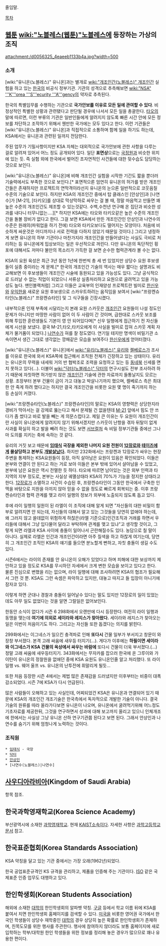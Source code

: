 줄임말. 

[[목차]]

== [[웹툰]] [[wiki:"노블레스(웹툰)"노블레스]]에 등장하는 가상의 조직 ==

attachment:/d0056325_4eaeeb1133b4a.jpg?width=500

=== 소개 ===
[wiki:"유니온(노블레스)" 유니온]과는 별개로 [[wiki:"개조인간(노블레스)" 개조인간]] 실험을 하고 있는 [[한국]]의 비공식 정부기관. 기관의 성격으로 추측해보면 [[wiki:"NSA" '''K'''orea '''S'''ecurity '''A'''gency]]의 약자로 추측된다.

한국의 특별임무를 수행하는 기관으로 '''국가안보를 이유로 모든 일에 관여할 수 있다'''. 비정상적인 특별한 상황과 관련됐다고 판단될 경우에 나서서 모든 일을 총괄한다. [[타오(노블레스)|타오]]의 말에 따르면, 이런 부류의 기관은 일반인들에게 알려지지 않도록 빠른 시간 안에 모든 정보를 차단하고 조작하기 위해서 웬만한 국가에는 모두 있다고 한다. 이런 기관들은 [wiki:"유니온(노블레스)" 유니온]과 직접적으로 소통하며 함께 일을 하기도 하는데, KSA에서는 유니온과 관련된 일까지 전담한다.

주된 업무가 기밀사항이지만 KSA 자체는 대외적으로 국가안보에 관한 사항을 다루는 걸로 알려져 있어서 어느 정도 공개되어 있다. 일단 '''표면상'''으로는 [[국가정보원|국정원]]과 비슷한 위치에 있는 듯. 즉 실험 외에 한국에서 벌어진 초자연적인 사건들에 대한 뒷수습도 담당하는 것으로 보인다.

[wiki:"유니온(노블레스)" 유니온]에 비해 개조인간 실험을 시작한 기간도 짧을 뿐더러 기술력에서도 부족한 것으로 보인다.[* 표면적으론 엄연히 유니온의 허가를 받은 개조인간들은 존재하지만 프로젝트의 연막격이라선지 유니온의 눈으론 일반적으로 코웃음칠 수준의 기술으로 보인다. 하지만 KSA의 개조인간 중에서 탑 클래스인 [안상인]과 [나연수]가 [M-21], [타키오]를 상대로 막상막하로 싸우는 걸 볼 때, 정말 마음먹고 만들면 꽤 높은 수준의 개조인간도 제조할 수 있는것같다. 수백,수천년 연구해 온 집단과 비슷한 성과를 내다니 터무니없는....][* 하지만 KSA에는 타오와 타키오같은 높은 수준의 개조인간을 돌볼 장비가 없다고 한다. 그걸 보면 KSA에서 만든 개조인간인 안상인과 나연수의 수준은 원래의(파워업을 하기 전에) 타오와 타키오보다도 떨어지는 모양이다. 처음에 비슷하게 싸운것은 어디까지나 서로 전력을 다하지 않았기 때문일 것이다.] 그리고 냉정하게 보면 유니온의 하부 기관이나 마찬가지라 개조인간을 만들어냈다는 사실도 극비로 처리하는 등 유니온에게 밉상보이는 일은 우선적으로 꺼린다. 다만 유니온의 독단적인 횡포에 대해서도 저마다 불만의 목소리가 가득한 걸 보면 순수한 협력관계라 볼 수는 없다.

KSA의 요원 육성은 최근 3년 동안 1년에 한번씩 총 세 번 있었지만 상당수 요원 후보생들이 실종 중이라는 게 문제.[* 한국의 개조인간 기술의 역사는 매우 짧다는 설명과도 비교해보면 이 후보생들이 개조인간 시술에 동원되고 있을 가능성도 있다. 그냥 공식적으로 드러날 수 없는 직업이 되었으니 서류상 실종처리하고 요원으로 굴려먹고 있을 가능성도 높다. 맨인블랙처럼] 그리고 이들은 교육부의 인재양성 프로젝트란 빌미로 [[한신우]]와 [[우익한]]을 새로운 요원 후보생으로 스카우트하려는 움직임을 보여서 [wiki:"프랑켄슈타인(노블레스)" 프랑켄슈타인] 및 그 식구들을 긴장시켰다.

내부적으론 인재 부족에 시달리는지 본래 요원 스카웃은 [[개조인간(노블레스)|개조인간]] 요원들이 나설 정도인 문제가 아니지만 마땅한 사람이 없어 이 두 사람이 간 것이며, 급한대로 스카웃 보조를 위해 투입한 훈련생들도 기본이 영 안 되어있다며[* 신우 일행에게 접근하기 전 자신들에게 시선을 보냈다. 결국 M-21,타오,타키오에게 이 사실을 빌미로 잡혀 스카웃 계획 자체가 물거품이 되었다.] [[나연수]]가 혀를 찰 정도였다. 연기일 테지만 명색이 비밀기관 소속이면서 생긴 그대로 생각없는 깡패같은 모습을 보여주다 [[한신우]]에게 얻어터졌다.

[wiki:"유니온(노블레스)" 유니온]에서 [[wiki:"유리(노블레스)" 유리]]와 [[켈베로스(노블레스)|켈베로스]]가 조사를 이유로 한국에 와서 KSA쪽에 접근해서 조직원 전체가 긴장하고 있는 상태이다. 유리는 유니온의 무력을 내세워 거의 반 협박조로 조력을 요청하고 있는 등 [[동네북]] 신세를 면치 못하고 있다(…). 더불어 [[wiki:"닥터(노블레스)" 닥터]]의 연구시설도 전부 조사하려 하기 때문에 자칫하면 허가받지 않은 [[개조인간]] 기술에 관한 자료까지 들통날지도 모르는 상황. 초장부터 본부 건물이 금이 가고 대놓고 박살나기까지 했으며, 켈베로스 측은 최대한 안 죽게 하려 했다고는 하지만 결국 개조인간을 비롯한 요원 몇 명이 죽기까지 하는 등 손실이 커졌다. 

[wiki:"프랑켄슈타인(노블레스)" 프랑켄슈타인]의 말로는 KSA의 영향력은 상당한지라 경비가 막아서는 걸 강제로 뚫는다고 해서 문제될 건 없을텐데 [[M-21]] 앞에서 힘도 안 쓰다가 좀 썼다고 바로 발을 빼는 게 의문스럽다고. 제일 큰 이유는 두 요원이 개조인간이란 사실이 유니온에게 알려지지 않기 위해서겠지만 스카웃이 난항을 겪자 뒤탈이 없게 사과를 확실히 하고 발을 빼려 하는 것도 보면 [[서브컬처]] 속 비밀 정부기관들 중에선 그나마 도의를 지키는 축에 속하는 것 같다. 

유리의 거짓 보고 때문에 '''[[임태식]] 국장을 제외한 나머지 요원 전원이 [[12장로]]와 [[테이즈]]에게 몰살당하고 본부도 [[개발살]]났다.''' 하지만 232화에서는 프랑켄과 12장로가 싸우는 현장 주변을 통제하는 KSA요원들이 등장, 아직 살아남은 요원이 있음은 확인되었다. 이들은 본부와 연결이 안 된다고 하는 거로 보아 이들은 본부 밖에 있어서 살아남을 수 있었고, 본부에 남은 요원은 역시 전멸한 듯 하다. 타오에 따르면 남아있는 것은 외부 인력과 타 지역의 지부 정도로, 본부는 사실상 궤멸상태라 KSA의 70%가 기능을 정지한 상태라고 한다. [[12장로]]가 소멸하고 사건이 수습된 후, 프랑켄슈타인이 그동안 한국에서 구축한 인맥을 바탕으로 지원을 아끼지 않아 믿을 수 없을 정도로 빠르게 회복되는 중. 이후 프랑켄슈타인과 협력 관계를 맺고 라이 일행의 정보가 외부에 노출되지 않도록 돕고 있다.

후에 라이 일행의 일원이 된 라엘이 이 조직에 대해 알게 되면 "자신들의 대한 비밀이 함부로 알려지면 안 되는데, 자신들의 대해서 알고 있는 그것들을 당연히 없애야 하는데, 왜 그러지 않고 쓸데없이 위험하게 하찮은(라엘 기준으로)인간조직과 거래를 하면서 우리들에 대해서 그냥 입다물어 달라고 부탁하며 관계를 맺고 있냐"고 생각할 것이고, 그렇게 되면 라엘과 KSA 사이에 충돌이 일어나서 곤란해질수도 있다. 농담으로 칠 말이 아니다. 실제로 라엘은 인간과 개조인간이라면 아주 질색을 하고 하찮게 여기는데, 당연히 그 개조인간 조직인 KSA의 얘기를 들으면 분노할게 뻔하고, 자칫 충돌이 생길 수도 있다. 

시즌6에서는 라이의 존재를 안 유니온이 오해가 있었다고 하며 피해에 대한 보상까지 제안하고 있을 정도로 KSA를 무시하던 자세에서 크게 변한 모습을 보이고 있다고 한다. 물론 진심으로 변했을 리는 없으며, 라이 일행에 대해 조사하려면 KSA의 협조가 필요해서 그런 것 뿐. KSA도 그런 속셈은 파악하고 있지만, 대놓고 따지고 들 입장이 아니기에 잠자코 있다.

이렇게 하면 군대나 경찰과 충돌이 일어날수 있다는 말도 있지만 12장로의 일이 있었는데도 아무 일도 없었다는 것을 알면 그럴일은 없어보인다.

한동안 소식이 없다가 시즌 6 298화에서 오랜만에 다시 등장한다. 여전히 라이 일행과 동맹을 맺는데 '''여기에 의외로 세이라와 레지스가 찾아왔다.''' 세이라와 레지스가 찾아오는 일은 이번이 처음이기도 하다. 그리고는 자신들 또한 돕겠다는 의지를 밝힌다. 

299화에서는 이그네스가 일으킨 충격파로 인해 '''또다시''' 건물 일부가 부서지고 창문이 와장창 부서졌다. 본격 고래 싸움에 새우등 터지기(...). 게다가 이후에는 '''하필이면 세이라와 이그네스가 KSA 건물의 옥상에서 싸우는 바람에''' 또다시 건물이 더욱 부서졌다.(...) 정말 고래 싸움에 새우등터지기. 343화에서는 무자카를 잡으러 한국에 온 그루이와 가이탄이 유니온의 정찰원을 없애던 중에 KSA 요원도 유니온인줄 알고 처리했다. 또 라이 일행 vs. 웨어 울프 vs. 유니온의 난투전에 휘말리게 될듯...

또한 처음 등장한 시즌 4에서는 제법 많은 존재감을 드러냈지만 이후부터는 비중이 대폭 감소되었다. 시즌 7에 KSA가 다시 언급된다. 

많은 사람들이 오해하고 있는 사실인데, 어찌되었건 KSA은 유니온과 연결되어 있기 때문에 KSA의 개조인간 개조기술은 한국측에서 독자적으로 개발한 기술이 아니다. 결국 기술의 원류를 따라 올라가다보면 유니온이 나오며, 유니온에서 굴려먹기위해 어느정도 기초자료를 제공한뒤, 그것을 연구하면서 성과에 대해 보고까지 올리고 있으니 인체개조에 한에서는 사실상 그냥 유니온 산하 연구기관쯤 된다고 보면 된다. 그래서 안상인과 나연수를 숨기기 위해 엄청나게 노력하는 것이다.


=== 조직원 ===
 * [[임태식]] - 국장
 * [[닥터(노블레스)|닥터]]
 * [[안상인]]
 * [나연수(노블레스)|나연수]




== [[사우디아라비아]](Kingdom of Saudi Arabia) ==
항목 참조.

== 한국과학영재학교(Korea Science Academy) ==
부산광역시에 소재한 [[과학영재학교]]. 현재 [[KAIST]]소속이다. 자세한 사항은 [[과학고등학교]]문서 참고.
== 한국표준협회(Korea Standards Association) ==
KSA 약칭을 달고 있는 기관 중에서는 가장 오래(1962년)되었다.

한국 공업표준규격인 KS 규격을 관리하고, 제품을 인증해 주는 기관이다. [[ISO]] 같은 국제표준 인증 업무도 대행하고 있다.

== 한인학생회(Korean Students Association) ==
해외에 소재한 [[대학]]의 한인학생회의 알파벳 약칭. [[구글]] 등에서 학교 이름 뒤에 KSA를 붙여서 치면 한인학생회 홈페이지를 검색할 수 있다. [[미국]]을 비롯한 영어권 국가에서 한국인 학생들이 상당수 재학중인 [[대학]]의 경우 상당히 높은 확률로 한인학생회가 존재하며, 친목도모를 위한 행사를 주관한다. 행사에 참여하지 않더라도 보통 홈페이지에 새로 입학하는 학부/대학원 한인 학생들을 위한 정보를 정리해 놓은 경우가 많으므로 꽤나 유용한 편이다.
